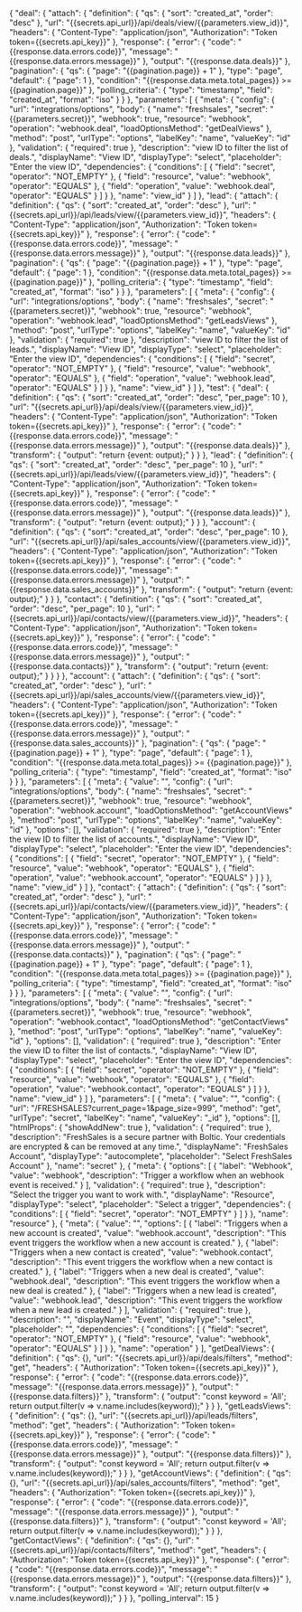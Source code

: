 {
    "deal": {
        "attach": {
            "definition": {
                "qs": {
                    "sort": "created_at",
                    "order": "desc"
                },
                "url": "{{secrets.api_url}}/api/deals/view/{{parameters.view_id}}",
                "headers": {
                    "Content-Type": "application/json",
                    "Authorization": "Token token={{secrets.api_key}}"
                },
                "response": {
                    "error": {
                        "code": "{{response.data.errors.code}}",
                        "message": "{{response.data.errors.message}}"
                    },
                    "output": "{{response.data.deals}}"
                },
                "pagination": {
                    "qs": {
                        "page": "{{pagination.page}} + 1"
                    },
                    "type": "page",
                    "default": {
                        "page": 1
                    },
                    "condition": "{{response.data.meta.total_pages}} >= {{pagination.page}}"
                },
                "polling_criteria": {
                    "type": "timestamp",
                    "field": "created_at",
                    "format": "iso"
                }
            }
        },
        "parameters": [
            {
                "meta": {
                    "config": {
                        "url": "integrations/options",
                        "body": {
                            "name": "freshsales",
                            "secret": "{{parameters.secret}}",
                            "webhook": true,
                            "resource": "webhook",
                            "operation": "webhook.deal",
                            "loadOptionsMethod": "getDealViews"
                        },
                        "method": "post",
                        "urlType": "options",
                        "labelKey": "name",
                        "valueKey": "id"
                    },
                    "validation": {
                        "required": true
                    },
                    "description": "view ID to filter the list of deals.",
                    "displayName": "View ID",
                    "displayType": "select",
                    "placeholder": "Enter the view ID",
                    "dependencies": {
                        "conditions": [
                            {
                                "field": "secret",
                                "operator": "NOT_EMPTY"
                            },
                            {
                                "field": "resource",
                                "value": "webhook",
                                "operator": "EQUALS"
                            },
                            {
                                "field": "operation",
                                "value": "webhook.deal",
                                "operator": "EQUALS"
                            }
                        ]
                    }
                },
                "name": "view_id"
            }
        ]
    },
    "lead": {
        "attach": {
            "definition": {
                "qs": {
                    "sort": "created_at",
                    "order": "desc"
                },
                "url": "{{secrets.api_url}}/api/leads/view/{{parameters.view_id}}",
                "headers": {
                    "Content-Type": "application/json",
                    "Authorization": "Token token={{secrets.api_key}}"
                },
                "response": {
                    "error": {
                        "code": "{{response.data.errors.code}}",
                        "message": "{{response.data.errors.message}}"
                    },
                    "output": "{{response.data.leads}}"
                },
                "pagination": {
                    "qs": {
                        "page": "{{pagination.page}} + 1"
                    },
                    "type": "page",
                    "default": {
                        "page": 1
                    },
                    "condition": "{{response.data.meta.total_pages}} >= {{pagination.page}}"
                },
                "polling_criteria": {
                    "type": "timestamp",
                    "field": "created_at",
                    "format": "iso"
                }
            }
        },
        "parameters": [
            {
                "meta": {
                    "config": {
                        "url": "integrations/options",
                        "body": {
                            "name": "freshsales",
                            "secret": "{{parameters.secret}}",
                            "webhook": true,
                            "resource": "webhook",
                            "operation": "webhook.lead",
                            "loadOptionsMethod": "getLeadsViews"
                        },
                        "method": "post",
                        "urlType": "options",
                        "labelKey": "name",
                        "valueKey": "id"
                    },
                    "validation": {
                        "required": true
                    },
                    "description": "view ID to filter the list of leads.",
                    "displayName": "View ID",
                    "displayType": "select",
                    "placeholder": "Enter the view ID",
                    "dependencies": {
                        "conditions": [
                            {
                                "field": "secret",
                                "operator": "NOT_EMPTY"
                            },
                            {
                                "field": "resource",
                                "value": "webhook",
                                "operator": "EQUALS"
                            },
                            {
                                "field": "operation",
                                "value": "webhook.lead",
                                "operator": "EQUALS"
                            }
                        ]
                    }
                },
                "name": "view_id"
            }
        ]
    },
    "test": {
        "deal": {
            "definition": {
                "qs": {
                    "sort": "created_at",
                    "order": "desc",
                    "per_page": 10
                },
                "url": "{{secrets.api_url}}/api/deals/view/{{parameters.view_id}}",
                "headers": {
                    "Content-Type": "application/json",
                    "Authorization": "Token token={{secrets.api_key}}"
                },
                "response": {
                    "error": {
                        "code": "{{response.data.errors.code}}",
                        "message": "{{response.data.errors.message}}"
                    },
                    "output": "{{response.data.deals}}"
                },
                "transform": {
                    "output": "return {event: output};"
                }
            }
        },
        "lead": {
            "definition": {
                "qs": {
                    "sort": "created_at",
                    "order": "desc",
                    "per_page": 10
                },
                "url": "{{secrets.api_url}}/api/leads/view/{{parameters.view_id}}",
                "headers": {
                    "Content-Type": "application/json",
                    "Authorization": "Token token={{secrets.api_key}}"
                },
                "response": {
                    "error": {
                        "code": "{{response.data.errors.code}}",
                        "message": "{{response.data.errors.message}}"
                    },
                    "output": "{{response.data.leads}}"
                },
                "transform": {
                    "output": "return {event: output};"
                }
            }
        },
        "account": {
            "definition": {
                "qs": {
                    "sort": "created_at",
                    "order": "desc",
                    "per_page": 10
                },
                "url": "{{secrets.api_url}}/api/sales_accounts/view/{{parameters.view_id}}",
                "headers": {
                    "Content-Type": "application/json",
                    "Authorization": "Token token={{secrets.api_key}}"
                },
                "response": {
                    "error": {
                        "code": "{{response.data.errors.code}}",
                        "message": "{{response.data.errors.message}}"
                    },
                    "output": "{{response.data.sales_accounts}}"
                },
                "transform": {
                    "output": "return {event: output};"
                }
            }
        },
        "contact": {
            "definition": {
                "qs": {
                    "sort": "created_at",
                    "order": "desc",
                    "per_page": 10
                },
                "url": "{{secrets.api_url}}/api/contacts/view/{{parameters.view_id}}",
                "headers": {
                    "Content-Type": "application/json",
                    "Authorization": "Token token={{secrets.api_key}}"
                },
                "response": {
                    "error": {
                        "code": "{{response.data.errors.code}}",
                        "message": "{{response.data.errors.message}}"
                    },
                    "output": "{{response.data.contacts}}"
                },
                "transform": {
                    "output": "return {event: output};"
                }
            }
        }
    },
    "account": {
        "attach": {
            "definition": {
                "qs": {
                    "sort": "created_at",
                    "order": "desc"
                },
                "url": "{{secrets.api_url}}/api/sales_accounts/view/{{parameters.view_id}}",
                "headers": {
                    "Content-Type": "application/json",
                    "Authorization": "Token token={{secrets.api_key}}"
                },
                "response": {
                    "error": {
                        "code": "{{response.data.errors.code}}",
                        "message": "{{response.data.errors.message}}"
                    },
                    "output": "{{response.data.sales_accounts}}"
                },
                "pagination": {
                    "qs": {
                        "page": "{{pagination.page}} + 1"
                    },
                    "type": "page",
                    "default": {
                        "page": 1
                    },
                    "condition": "{{response.data.meta.total_pages}} >= {{pagination.page}}"
                },
                "polling_criteria": {
                    "type": "timestamp",
                    "field": "created_at",
                    "format": "iso"
                }
            }
        },
        "parameters": [
            {
                "meta": {
                    "value": "",
                    "config": {
                        "url": "integrations/options",
                        "body": {
                            "name": "freshsales",
                            "secret": "{{parameters.secret}}",
                            "webhook": true,
                            "resource": "webhook",
                            "operation": "webhook.account",
                            "loadOptionsMethod": "getAccountViews"
                        },
                        "method": "post",
                        "urlType": "options",
                        "labelKey": "name",
                        "valueKey": "id"
                    },
                    "options": [],
                    "validation": {
                        "required": true
                    },
                    "description": "Enter the view ID to filter the list of accounts.",
                    "displayName": "View ID",
                    "displayType": "select",
                    "placeholder": "Enter the view ID",
                    "dependencies": {
                        "conditions": [
                            {
                                "field": "secret",
                                "operator": "NOT_EMPTY"
                            },
                            {
                                "field": "resource",
                                "value": "webhook",
                                "operator": "EQUALS"
                            },
                            {
                                "field": "operation",
                                "value": "webhook.account",
                                "operator": "EQUALS"
                            }
                        ]
                    }
                },
                "name": "view_id"
            }
        ]
    },
    "contact": {
        "attach": {
            "definition": {
                "qs": {
                    "sort": "created_at",
                    "order": "desc"
                },
                "url": "{{secrets.api_url}}/api/contacts/view/{{parameters.view_id}}",
                "headers": {
                    "Content-Type": "application/json",
                    "Authorization": "Token token={{secrets.api_key}}"
                },
                "response": {
                    "error": {
                        "code": "{{response.data.errors.code}}",
                        "message": "{{response.data.errors.message}}"
                    },
                    "output": "{{response.data.contacts}}"
                },
                "pagination": {
                    "qs": {
                        "page": "{{pagination.page}} + 1"
                    },
                    "type": "page",
                    "default": {
                        "page": 1
                    },
                    "condition": "{{response.data.meta.total_pages}} >= {{pagination.page}}"
                },
                "polling_criteria": {
                    "type": "timestamp",
                    "field": "created_at",
                    "format": "iso"
                }
            }
        },
        "parameters": [
            {
                "meta": {
                    "value": "",
                    "config": {
                        "url": "integrations/options",
                        "body": {
                            "name": "freshsales",
                            "secret": "{{parameters.secret}}",
                            "webhook": true,
                            "resource": "webhook",
                            "operation": "webhook.contact",
                            "loadOptionsMethod": "getContactViews"
                        },
                        "method": "post",
                        "urlType": "options",
                        "labelKey": "name",
                        "valueKey": "id"
                    },
                    "options": [],
                    "validation": {
                        "required": true
                    },
                    "description": "Enter the view ID to filter the list of contacts.",
                    "displayName": "View ID",
                    "displayType": "select",
                    "placeholder": "Enter the view ID",
                    "dependencies": {
                        "conditions": [
                            {
                                "field": "secret",
                                "operator": "NOT_EMPTY"
                            },
                            {
                                "field": "resource",
                                "value": "webhook",
                                "operator": "EQUALS"
                            },
                            {
                                "field": "operation",
                                "value": "webhook.contact",
                                "operator": "EQUALS"
                            }
                        ]
                    }
                },
                "name": "view_id"
            }
        ]
    },
    "parameters": [
        {
            "meta": {
                "value": "",
                "config": {
                    "url": "/FRESHSALES?current_page=1&page_size=999",
                    "method": "get",
                    "urlType": "secret",
                    "labelKey": "name",
                    "valueKey": "_id"
                },
                "options": [],
                "htmlProps": {
                    "showAddNew": true
                },
                "validation": {
                    "required": true
                },
                "description": "FreshSales is a secure partner with Boltic. Your credentials are encrypted & can be removed at any time.",
                "displayName": "FreshSales Account",
                "displayType": "autocomplete",
                "placeholder": "Select FreshSales Account"
            },
            "name": "secret"
        },
        {
            "meta": {
                "options": [
                    {
                        "label": "Webhook",
                        "value": "webhook",
                        "description": "Trigger a workflow when an webhook event is received."
                    }
                ],
                "validation": {
                    "required": true
                },
                "description": "Select the trigger you want to work with.",
                "displayName": "Resource",
                "displayType": "select",
                "placeholder": "Select a trigger",
                "dependencies": {
                    "conditions": [
                        {
                            "field": "secret",
                            "operator": "NOT_EMPTY"
                        }
                    ]
                }
            },
            "name": "resource"
        },
        {
            "meta": {
                "value": "",
                "options": [
                    {
                        "label": "Triggers when a new account is created",
                        "value": "webhook.account",
                        "description": "This event triggers the workflow when a new account is created."
                    },
                    {
                        "label": "Triggers when a new contact is created",
                        "value": "webhook.contact",
                        "description": "This event triggers the workflow when a new contact is created."
                    },
                    {
                        "label": "Triggers when a new deal is created",
                        "value": "webhook.deal",
                        "description": "This event triggers the workflow when a new deal is created."
                    },
                    {
                        "label": "Triggers when a new lead is created",
                        "value": "webhook.lead",
                        "description": "This event triggers the workflow when a new lead is created."
                    }
                ],
                "validation": {
                    "required": true
                },
                "description": "",
                "displayName": "Event",
                "displayType": "select",
                "placeholder": "",
                "dependencies": {
                    "conditions": [
                        {
                            "field": "secret",
                            "operator": "NOT_EMPTY"
                        },
                        {
                            "field": "resource",
                            "value": "webhook",
                            "operator": "EQUALS"
                        }
                    ]
                }
            },
            "name": "operation"
        }
    ],
    "getDealViews": {
        "definition": {
            "qs": {},
            "url": "{{secrets.api_url}}/api/deals/filters",
            "method": "get",
            "headers": {
                "Authorization": "Token token={{secrets.api_key}}"
            },
            "response": {
                "error": {
                    "code": "{{response.data.errors.code}}",
                    "message": "{{response.data.errors.message}}"
                },
                "output": "{{response.data.filters}}"
            },
            "transform": {
                "output": "const keyword = 'All'; return output.filter(v => v.name.includes(keyword));"
            }
        }
    },
    "getLeadsViews": {
        "definition": {
            "qs": {},
            "url": "{{secrets.api_url}}/api/leads/filters",
            "method": "get",
            "headers": {
                "Authorization": "Token token={{secrets.api_key}}"
            },
            "response": {
                "error": {
                    "code": "{{response.data.errors.code}}",
                    "message": "{{response.data.errors.message}}"
                },
                "output": "{{response.data.filters}}"
            },
            "transform": {
                "output": "const keyword = 'All'; return output.filter(v => v.name.includes(keyword));"
            }
        }
    },
    "getAccountViews": {
        "definition": {
            "qs": {},
            "url": "{{secrets.api_url}}/api/sales_accounts/filters",
            "method": "get",
            "headers": {
                "Authorization": "Token token={{secrets.api_key}}"
            },
            "response": {
                "error": {
                    "code": "{{response.data.errors.code}}",
                    "message": "{{response.data.errors.message}}"
                },
                "output": "{{response.data.filters}}"
            },
            "transform": {
                "output": "const keyword = 'All'; return output.filter(v => v.name.includes(keyword));"
            }
        }
    },
    "getContactViews": {
        "definition": {
            "qs": {},
            "url": "{{secrets.api_url}}/api/contacts/filters",
            "method": "get",
            "headers": {
                "Authorization": "Token token={{secrets.api_key}}"
            },
            "response": {
                "error": {
                    "code": "{{response.data.errors.code}}",
                    "message": "{{response.data.errors.message}}"
                },
                "output": "{{response.data.filters}}"
            },
            "transform": {
                "output": "const keyword = 'All'; return output.filter(v => v.name.includes(keyword));"
            }
        }
    },
    "polling_interval": 15
}